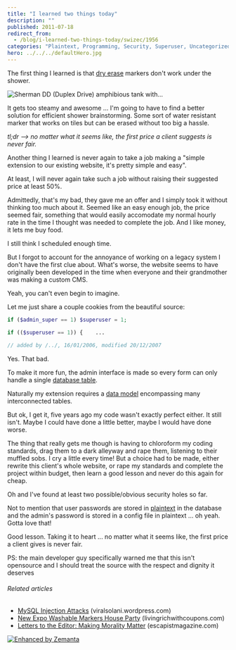 ```yaml
---
title: "I learned two things today"
description: ""
published: 2011-07-18
redirect_from:
  - /blog/i-learned-two-things-today/swizec/1956
categories: "Plaintext, Programming, Security, Superuser, Uncategorized, Whiteboard"
hero: ../../../defaultHero.jpg
---
```


The first thing I learned is that [dry erase](http://en.wikipedia.org/wiki/Whiteboard "Whiteboard") markers don't work under the shower.

![Sherman DD (Duplex Drive) amphibious tank with...](https://swizec.com/wp-content/uploads/2011/07/300px-DD-Tank1.jpg "Sherman DD (Duplex Drive) amphibious tank with...")

It gets too steamy and awesome ... I'm going to have to find a better solution for efficient shower brainstorming. Some sort of water resistant marker that works on tiles but can be erased without too big a hassle.

_tl;dr --> no matter what it seems like, the first price a client suggests is never fair._

Another thing I learned is never again to take a job making a "simple extension to our existing website, it's pretty simple and easy".

At least, I will never again take such a job without raising their suggested price at least 50%.

Admittedly, that's my bad, they gave me an offer and I simply took it without thinking too much about it. Seemed like an easy enough job, the price seemed fair, something that would easily accomodate my normal hourly rate in the time I thought was needed to complete the job. And I like money, it lets me buy food.

<!--more-->

I still think I scheduled enough time.

But I forgot to account for the annoyance of working on a legacy system I don't have the first clue about. What's worse, the website seems to have originally been developed in the time when everyone and their grandmother was making a custom CMS.

Yeah, you can't even begin to imagine.

Let me just share a couple cookies from the beautiful source:

```php
if ($admin_super == 1) $superuser = 1;

if (($superuser == 1)) {	...
```

```php
// added by /../, 16/01/2006, modified 20/12/2007
```

Yes. That bad.

To make it more fun, the admin interface is made so every form can only handle a single [database table](http://en.wikipedia.org/wiki/Table_%28database%29 "Table (database)").

Naturally my extension requires a [data model](http://en.wikipedia.org/wiki/Data_model "Data model") encompassing many interconnected tables.

But ok, I get it, five years ago my code wasn't exactly perfect either. It still isn't. Maybe I could have done a little better, maybe I would have done worse.

The thing that really gets me though is having to chloroform my coding standards, drag them to a dark alleyway and rape them, listening to their muffled sobs. I cry a little every time! But a choice had to be made, either rewrite this client's whole website, or rape my standards and complete the project within budget, then learn a good lesson and never do this again for cheap.

Oh and I've found at least two possible/obvious security holes so far.

Not to mention that user passwords are stored in [plaintext](http://en.wikipedia.org/wiki/Plaintext "Plaintext") in the database and the admin's password is stored in a config file in plaintext ... oh yeah. Gotta love that!

Good lesson. Taking it to heart ... no matter what it seems like, the first price a client gives is never fair.

PS: the main developer guy specifically warned me that this isn't opensource and I should treat the source with the respect and dignity it deserves

###### Related articles

- [MySQL Injection Attacks](http://viralsolani.wordpress.com/2011/07/17/203/) (viralsolani.wordpress.com)
- [New Expo Washable Markers House Party](http://www.livingrichwithcoupons.com/2011/04/new-expo-washable-markers-house-party.html) (livingrichwithcoupons.com)
- [Letters to the Editor: Making Morality Matter](http://www.escapistmagazine.com/articles/view/editorials/letters/8906-Letters-to-the-Editor-Making-Morality-Matter) (escapistmagazine.com)

[![Enhanced by Zemanta](https://img.zemanta.com/zemified_e.png?x-id=44acab09-6d5f-4475-b384-981f6cf8ee28)](http://www.zemanta.com/ "Enhanced by Zemanta")
